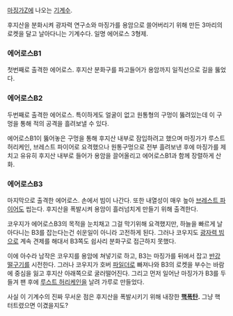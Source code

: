 [[마징가Z]]에 나오는 [[기계수]].

후지산을 분화시켜 광자력 연구소와 마징가를 용암으로 쓸어버리기 위해 만든 3마리의 로켓을 달고 날아다니는 기계수다. 일명 에어로스 3형제.

=== 에어로스B1 ===
첫번째로 출격한 에어로스. 후지산 분화구를 파고들어가 용암까지 일직선으로 길을 뚫었다.

=== 에어로스B2 ===
두번째로 출격한 에어로스. 특이하게도 얼굴이 없고 원통형의 구멍이 뚫려있는데 이 구멍을 통해 적의 공격을 흘려보낼 수 있다.

에어로스B1이 뚫어놓은 구멍을 통해 후지산 내부로 잠입하려고 했으며 마징가가 루스트 허리케인, 브레스트 파이어로 요격했으나 원통구멍으로 전부 흘려보낸 후에 마징가를 제치고 유유히 후지산 내부로 들어가 용암을 끌어올리고 에어로스B1과 함께 장렬하게 산화.

=== 에어로스B3 ===
마지막으로 출격한 에어로스. 손에서 빔이 나간다. 또한 내열성이 매우 높아 [[브레스트 파이어]]도 씹는다. 후지산을 폭발시켜 용암이 흘러넘치게 만들기 위해 출격한다.

코우지가 에어로스B3의 목적을 눈치채고 그걸 막기위해 요격했지만, 하늘을 빠르게 날아다니는 B3를 잡는다는건 쉬운일이 아니라 고전하게 된다. 그러나 코우지도 [[광자력 빔]]으로 계속 견제를 해대서 B3쪽도 쉽사리 분화구로 접근하지 못했다.

이에 아수라 남작은 코우지를 용암에 쳐넣기로 하고, B3는 마징가를 뒤에서 잡고 [[반강 떨구기]]를 시전한다. 그러나 코우지가 호버 [[파일더]]로 빠져나와 B3의 로켓을 부수는 바람에 중심을 잃고 후지산 아래쪽으로 굴러떨어진다. 그리고 먼저 일어난 마징가가 B3를 두들겨 팬 후에 [[루스트 허리케인]]을 날려 가루로 만들었다.

사실 이 기계수의 진짜 무서운 점은 후지산을 폭발시키기 위해 내장한 '''[[핵폭탄]].''' 그냥 핵 터트렸으면 이겼을지도?
